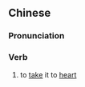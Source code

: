 {{also|记心}}
==Chinese==
{{zh-forms|s=记心}}

===Pronunciation===
{{zh-pron
|m=jìxīn
|mn=kì-sim
|cat=v
}}

===Verb===
{{zh-verb}}

# {{lb|zh|literary}} to [[take]] it to [[heart]]